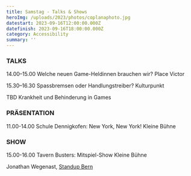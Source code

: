 ```yaml
---
title: Samstag - Talks & Shows
heroImg: /uploads/2023/photos/coplanaphoto.jpg
datestart: 2023-09-16T12:00:00.000Z
datefinish: 2023-09-16T18:00:00.000Z
category: Accessibility
summary: ''
---
```


### TALKS

14.00–15.00	Welche neuen Game-Heldinnen brauchen wir? 	Place Victor

15.30–16.30	Spassbremsen oder Handlungstreiber? 		Kulturpunkt

TBD Krankheit und Behinderung in Games

### PRÄSENTATION

11.00-14.00 	Schule Dennigkofen: New York, New York!		Kleine Bühne

### SHOW

15.00-16.00	Tavern Busters: Mitspiel-Show			Kleine Bühne

Jonathan Wegenast, [Standup Bern](https://standupbern.ch/)
